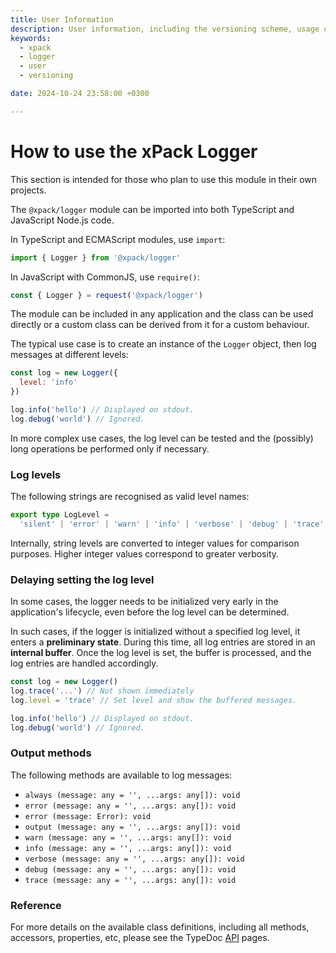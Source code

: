 ```yaml
---
title: User Information
description: User information, including the versioning scheme, usage of shared libraries, and RPATH configuration on GNU/Linux.
keywords:
  - xpack
  - logger
  - user
  - versioning

date: 2024-10-24 23:58:00 +0300

---
```


# How to use the xPack Logger

This section is intended for those who plan to use this module in their
own projects.

The `@xpack/logger` module can be imported into both TypeScript
and JavaScript Node.js code.

In TypeScript and ECMAScript modules, use `import`:

```typescript
import { Logger } from '@xpack/logger'
```

In JavaScript with CommonJS, use `require()`:

```javascript
const { Logger } = request('@xpack/logger')
```

The module can be included in any application and the class can be used
directly or a custom class can be derived from it for a custom behaviour.

The typical use case is to create an instance of the `Logger` object,
then log messages at different levels:

```javascript
const log = new Logger({
  level: 'info'
})

log.info('hello') // Displayed on stdout.
log.debug('world') // Ignored.
```

In more complex use cases, the log level can be tested and the (possibly)
long operations be performed only if necessary.

### Log levels

The following strings are recognised as valid level names:

```typescript
export type LogLevel =
  'silent' | 'error' | 'warn' | 'info' | 'verbose' | 'debug' | 'trace' | 'all'
```

Internally, string levels are converted to integer values for comparison
purposes. Higher integer values correspond to greater verbosity.

### Delaying setting the log level

In some cases, the logger needs to be initialized very early in the
application's lifecycle, even before the log level can be determined.

In such cases, if the logger is initialized without a specified log level,
it enters a **preliminary state**. During this time, all log entries are
stored in an **internal buffer**. Once the log level is set, the buffer
is processed, and the log entries are handled accordingly.

```javascript
const log = new Logger()
log.trace('...') // Not shown immediately
log.level = 'trace' // Set level and show the buffered messages.

log.info('hello') // Displayed on stdout.
log.debug('world') // Ignored.
```

### Output methods

The following methods are available to log messages:

- `always (message: any = '', ...args: any[]): void`
- `error (message: any = '', ...args: any[]): void`
- `error (message: Error): void`
- `output (message: any = '', ...args: any[]): void`
- `warn (message: any = '', ...args: any[]): void`
- `info (message: any = '', ...args: any[]): void`
- `verbose (message: any = '', ...args: any[]): void`
- `debug (message: any = '', ...args: any[]): void`
- `trace (message: any = '', ...args: any[]): void`

### Reference

For more details on the available class definitions, including all methods,
accessors, properties, etc,
please see the TypeDoc
[API](/docs/api/) pages.
